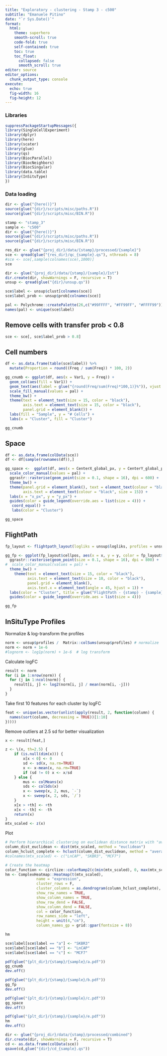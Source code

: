 ```yaml
---
title: "Exploratory - clustering - Stamp 3 - c500"
subtitle: "Emanuele Pitino"
date: "`r Sys.Date()`"
format: 
  html:
    theme: superhero
    smooth-scroll: true
    code-fold: true
    self-contained: true
    toc: true
    toc_float: 
      collapsed: false
      smooth_scroll: true
editor: source
editor_options: 
  chunk_output_type: console
execute:
  echo: true
  fig-width: 16     
  fig-height: 12 
---
```


### Libraries

```r
suppressPackageStartupMessages({
library(SingleCellExperiment)
library(dplyr)
library(here)
library(scater)
library(glue)
library(qs)
library(BiocParallel)
library(BiocNeighbors)
library(BiocSingular)
library(data.table)
library(InSituType)
})
```

### Data loading

```r
dir <- glue("{here()}")
source(glue("{dir}/scripts/misc/paths.R"))
source(glue("{dir}/scripts/misc/BIN.R"))
```

```r
stamp <- "stamp_3"
sample <- "c500"
dir <- glue("{here()}")
source(glue("{dir}/scripts/misc/paths.R"))
source(glue("{dir}/scripts/misc/BIN.R"))

res_dir <- glue("{proj_dir}/data/{stamp}/processed/{sample}")
sce <- qread(glue("{res_dir}/qc_{sample}.qs"), nthreads = 8)
#sce <- sce[,sample(colnames(sce),1000)]
sce 
```

```r
dir <- glue("{proj_dir}/data/{stamp}/{sample}/Ist")
dir.create(dir, showWarnings = F, recursive = T)
unsup <- qread(glue("{dir}/unsup.qs"))
```


```r
sce$label <- unsup$clust[colnames(sce)]
sce$label_prob <- unsup$prob[colnames(sce)]

pal <- Polychrome::createPalette(26,c("#99FFFF", "#FF99FF", "#FFFF99"))
names(pal) <- unique(sce$label)
```

## Remove cells with transfer prob < 0.8
```r
sce <- sce[, sce$label_prob > 0.8]
```

## Cell numbers

```r
df <- as.data.frame(table(sce$label)) %>%
  mutate(Proportion = round((Freq / sum(Freq)) * 100, 2))

gg_cnumb <- ggplot(df, aes(x = Var1, y = Freq)) + 
  geom_col(aes(fill = Var1)) +
  geom_text(aes(label = glue("{round(Freq/sum(Freq)*100,1)}%")), vjust = -0.5, size = 5) +
  scale_fill_manual(values = pal) + 
  theme_bw() +
  theme(text = element_text(size = 15, color = "black"),
        axis.text = element_text(size = 15, color = "black"),
        panel.grid = element_blank()) +
  labs(fill = "Sample", y = "# Cells") +
  labs(x = "Cluster", fill = "Cluster")

gg_cnumb
```

## Space
```r
df <- as.data.frame(colData(sce))
df <- df[sample(rownames(df)),]

gg_space <-  ggplot(df, aes(x = CenterX_global_px, y = CenterY_global_px, color = label)) + 
  scale_color_manual(values = pal) +
  ggrastr::rasterise(geom_point(size = 0.1, shape = 16), dpi = 600) +
  theme_bw() + 
  theme(panel.grid = element_blank(), text = element_text(colour = "black", size = 20), 
        axis.text = element_text(colour = "black", size = 15)) +
  labs(x = "x_px", y = "y_px") +
  guides(color = guide_legend(override.aes = list(size = 4))) +
   coord_equal() +
   labs(color = "Cluster")

gg_space
```


## FlightPath
```r
fp_layout <- flightpath_layout(logliks = unsup$logliks, profiles = unsup$profiles)

gg_fp <- ggplot(fp_layout$cellpos, aes(x = x, y = y, color = fp_layout$clust)) +
  ggrastr::rasterise(geom_point(size = 0.1, shape = 16), dpi = 800) +
#  scale_color_manual(values = pal) +
  theme_bw() +
    theme(text = element_text(size = 15, color = "black"),
          axis.text = element_text(size = 10, color = "black"),
          panel.grid = element_blank(),
          axis.text.x = element_text(angle = 45, hjust = 1)) +
  labs(color = "Cluster", title = glue("FlightPath - {stamp} - {sample}")) +
  guides(color = guide_legend(override.aes = list(size = 4))) 

gg_fp
```


## InSituType Profiles

Normalize & log-transform the profiles
```r
norm <- unsup$profiles /  Matrix::colSums(unsup$profiles) # normalize
norm <- norm + 1e-6
#lognorm <- log1p(norm) + 1e-6  # log transform
```

Calculate logFC

```r
result <- norm 
for (i in 1:nrow(norm)) {
  for (j in 1:ncol(norm)) {
    result[i, j] <- log2(norm[i, j] / mean(norm[i, -j]))
  }
}
```

Take first 10 features for each cluster by logFC

```r
feat <- unique(as.vector(unlist(apply(result, 2, function(column) {
  names(sort(column, decreasing = TRUE))[1:10]
}))))
```

Remove outliers at 2.5 sd for better visualization

```r
x <- result[feat,]

z <- \(x, th=2.5) {
    if (is.null(dim(x))) {
        x[x < 0] <- 0
        sd <- sd(x, na.rm=TRUE)
        x <- x-mean(x, na.rm=TRUE)
        if (sd != 0) x <- x/sd
    } else {
        mus <- colMeans(x)
        sds <- colSds(x)
        x <- sweep(x, 2, mus, `-`)
        x <- sweep(x, 2, sds, `/`)
    }
    x[x > +th] <- +th
    x[x < -th] <- -th
    return(x)
}
mtx_scaled <- z(x)
```

Plot

```r
# Perform hierarchical clustering on euclidean distance matrix with "average" method
column_dist_euclidean <- dist(mtx_scaled, method = "euclidean")
column_hclust_complete <- hclust(column_dist_euclidean, method = "average")
#colnames(mtx_scaled) <- c("LnCAP", "SKBR3", "MCF7")

# Create the heatmap
color_function <- circlize::colorRamp2(c(min(mtx_scaled), 0, max(mtx_scaled)), c("navy", "white", "red"))
hm <- ComplexHeatmap::Heatmap(t(mtx_scaled),
              name = "expression",
              cluster_rows = F,
              cluster_columns = as.dendrogram(column_hclust_complete),
              show_row_names = TRUE,
              show_column_names = TRUE,
              show_row_dend = FALSE,
              show_column_dend = FALSE,
              col = color_function,
              row_names_side = "left",
              height = unit(4,"cm"),
              column_names_gp = grid::gpar(fontsize = 8))

hm
```

```r
sce$label[sce$label == "a"] <- "SKBR3"
sce$label[sce$label == "b"] <- "LnCAP"
sce$label[sce$label == "c"] <- "MCF7"
```

```r
pdf(glue("{plt_dir}/{stamp}/{sample}/a.pdf"))
gg_cnumb
dev.off()

pdf(glue("{plt_dir}/{stamp}/{sample}/b.pdf"))
gg_fp
dev.off()

pdf(glue("{plt_dir}/{stamp}/{sample}/c.pdf"))
gg_space
dev.off()

pdf(glue("{plt_dir}/{stamp}/{sample}/e.pdf"))
hm
dev.off()
```

```r
dir <- glue("{proj_dir}/data/{stamp}/processed/combined")
dir.create(dir, showWarnings = F, recursive = T)
cd <- as.data.frame(colData(sce))
qsave(cd,glue("{dir}/cd_{sample}.qs"))
```
